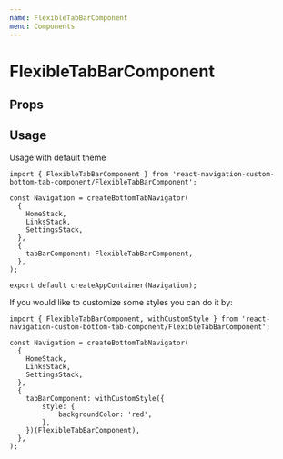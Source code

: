 ```yaml
---
name: FlexibleTabBarComponent
menu: Components
---
```



# FlexibleTabBarComponent

## Props

<PropsTable of={FlexibleTabBarComponent} />

## Usage

Usage with default theme

```
import { FlexibleTabBarComponent } from 'react-navigation-custom-bottom-tab-component/FlexibleTabBarComponent';

const Navigation = createBottomTabNavigator(
  {
    HomeStack,
    LinksStack,
    SettingsStack,
  },
  {
    tabBarComponent: FlexibleTabBarComponent,
  },
);

export default createAppContainer(Navigation);

```

If you would like to customize some styles you can do it by:

```
import { FlexibleTabBarComponent, withCustomStyle } from 'react-navigation-custom-bottom-tab-component/FlexibleTabBarComponent';

const Navigation = createBottomTabNavigator(
  {
    HomeStack,
    LinksStack,
    SettingsStack,
  },
  {
    tabBarComponent: withCustomStyle({
        style: {
            backgroundColor: 'red',
        },
    })(FlexibleTabBarComponent),
  },
);
```
